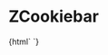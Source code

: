 
<Meta title="ZCookiebar" component="z-cookiebar" />

  # ZCookiebar

<Preview>
  <Story name="z-cookiebar">
    {html`
    <z-cookiebar
      bartitle="Su questo sito usiamo i cookies."
      preventcookieset="${boolean('preventcookieset', true)}"
      cookiepolicyurl="${text('cookiepolicyurl', 'https://my.zanichelli.it/privacy#Cookie')}"
      hide="${boolean('hide', false)}"
      ></z-cookiebar>
    `}
  </Story>
</Preview>

<Props of="z-cookiebar" />


